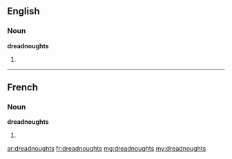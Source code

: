 ==English==

===Noun===
'''dreadnoughts'''

# {{plural of|[[dreadnought]]}}

----

==French==

===Noun===
'''dreadnoughts''' {{m}} {{p}}

# {{plural of|[[dreadnought]]|lang=fr}}

[[ar:dreadnoughts]]
[[fr:dreadnoughts]]
[[mg:dreadnoughts]]
[[my:dreadnoughts]]